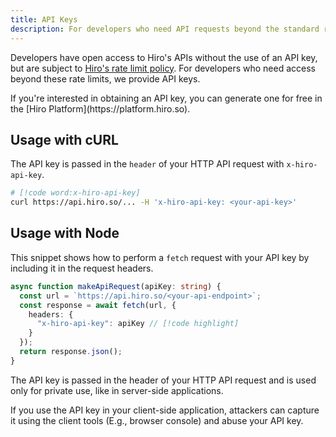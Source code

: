 ```yaml
---
title: API Keys
description: For developers who need API requests beyond the standard rate limits.
---
```



Developers have open access to Hiro's APIs without the use of an API key, but are subject to [Hiro's rate limit policy](./rate-limiting). For developers who need access beyond these rate limits, we provide API keys.

<Callout title='Where can I get an API key?'>
If you're interested in obtaining an API key, you can generate one for free in the [Hiro Platform](https://platform.hiro.so).
</Callout>

## Usage with cURL

The API key is passed in the `header` of your HTTP API request with `x-hiro-api-key`.

```bash title="Terminal"
# [!code word:x-hiro-api-key]
curl https://api.hiro.so/... -H 'x-hiro-api-key: <your-api-key>'
```

## Usage with Node

This snippet shows how to perform a `fetch` request with your API key by including it in the request headers.

```ts title="fetch.ts"
async function makeApiRequest(apiKey: string) {
  const url = `https://api.hiro.so/<your-api-endpoint>`;
  const response = await fetch(url, {
    headers: {
      "x-hiro-api-key": apiKey // [!code highlight]
    }
  });
  return response.json();
}
```

<Callout title="Caution" type="warn">
The API key is passed in the header of your HTTP API request and is used only for private use, like in server-side applications.

If you use the API key in your client-side application, attackers can capture it using the client tools (E.g., browser console) and abuse your API key.
</Callout>